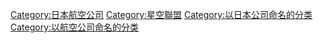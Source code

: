 {{catmore}}
{{Commonscat|All Nippon Airways}}

[[Category:日本航空公司‎|Category:日本航空公司‎]]
[[Category:星空聯盟|Category:星空聯盟]]
[[Category:以日本公司命名的分类|Category:以日本公司命名的分类]]
[[Category:以航空公司命名的分类|Category:以航空公司命名的分类]]